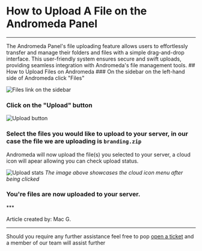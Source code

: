
# How to Upload A File on the Andromeda Panel
***
<Callout type="info" emoji=" " >
  The Andromeda Panel's file uploading feature allows users to effortlessly transfer and manage their folders and files with a simple drag-and-drop interface. This user-friendly system ensures secure and swift uploads, providing seamless integration with Andromeda's file management tools.
</Callout>
## How to Upload Files on Andromeda
<Steps>
### On the sidebar on the left-hand side of Andromeda click "Files"

![Files link on the sidebar](../assets/files-SBl.png)

### Click on the "Upload" button

![Upload button](../assets/files-uplbtn.png)

### Select the files you would like to upload to your server, in our case the file we are uploading is `branding.zip`

Andromeda will now upload the file(s) you selected to your server, a cloud icon will apear allowing you can check upload status.

![Upload stats](../assets/files-uplStats.png)
*The image above showcases the cloud icon menu after being clicked*

### You're files are now uploaded to your server.
</Steps>
***

Article created by: Mac G.

***

Should you require any further assistance feel free to pop [open a ticket](https://billing.plutonode.com/submitticket.php) and a member of our team will assist further
